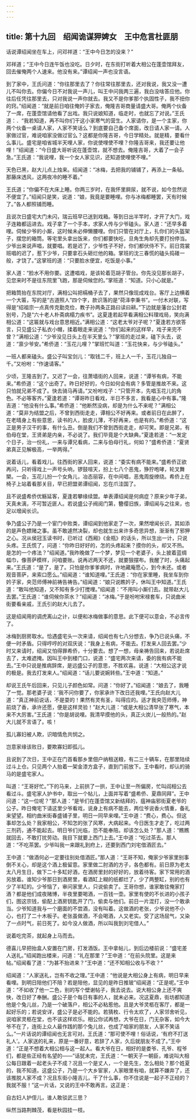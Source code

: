 ```yaml
---
---
---
```

title: 第十九回　绍闻诡谋狎婢女　王中危言杜匪朋
---



话说谭绍闻坐在车上，问邓祥道：“王中今日怎的没来？”

邓祥道；“王中今日连午饭也没吃。日夕时，在东街打听着大相公在蓬壶馆拜友，回去催俺两个人速来。他没有来。”谭绍闻一声也没言语。

到了家中，王氏问道：“你往那里去了？你往常往那里去，还对我说，我又没一遭儿不叫你去。你偏今日不对我说一声儿，叫王中问我两三遍，我白没啥答应他。你往后任凭往那里去，只对我说一声你就去。我又不是你爹那个执固性子，我不扭你的窍。”绍闻道：“就是前日咱往俺妗子家去，俺隆吉哥商量请盛大哥。俺两个伙备了一席，在蓬壶馆请他看了出戏。我只说娘知道，临走时，也就忘了对说。”王氏道：．“我若知道，再不叫你们干这小家寒气的营生。人家请你，是一个主家，你两个伙备一桌请人家，人家不笑话么？到底要自己备个席面，改日请人家一请。人家做过官，难说咱家没做过官么？这都是你隆吉哥，今日学精处。就是精，要看什么事儿。盛宅是咱省城半天哩人家，你说使哩使不哩？你隆吉哥来，我还要让他哩！”绍闻道：“今日盛大哥听说在蓬壶馆，就不想去。俺隆吉哥，大着了一会子急。”王氏道：“我说哩，我一个女人家见识，还知道使哩使不哩。”

天色已黑，赵大儿点上烛来。绍闻道：“冰梅，去把我的铺铺了，再添上一条毡。那藤床透风，这两夜冷的睡不着。”

王氏道；“你偏不在大床上睡。你两三岁时，在我怀里屙尿，就不说，如今忽然说不便宜了。”绍闻只是笑，说道：“娘，我竟是要睡哩。你与冰梅都睡罢，天有时候了。”各人都照铺而睡。

且说次日盛宅大门未闪，瑞云班早已送到戏箱。等到日出半竿时，才开了大门，戏子连箱都运进去。戏子拿了一个手本，求家人传与少爷磕头。家人道：“还早多着哩。伺候少爷的小厮，这时候未必伸懒腰哩。你们只管在对厅上，扎你们的头盔架子，摆您的箱筒。等宅里头拿出饭来，你们都要快吃，旦角生角却先要打扮停当。少爷出来说声唱，就要唱。若是迟了，少爷性子不好，你们都伏侍不下。前日霓裳班唱的迟了，惹下少爷，只要拿石头砸烂他的箱。掌班的沈三春慌的磕头捣碓一般，才饶了。”这掌班的道：“只要脸水便宜，吃饭是小事。”

家人道：“脸水不用你要。这遭唱戏，是该轮着范胡子管台。你先没见那长胡子，见您来时不是往东院里飞跑，那是伺候您的。”掌班道：“知道。只小心就是。”

把箱筒抬在东院对厅，满相公叫把槅桶子去了，果然只像现成戏台。客厅上边横着一个大匾，写的是“古道照人”四个字，款识落的是“荷泽李秉书”。一付木对联，写得是“绍祖宗一点真传克勤克俭，教子孙两条正路曰读曰耕。”下边就是藩台公封君别号，乃是“六十老人朴斋病榻力疾书”。这夏逢若起早看满相公料理戏局，笑向满相公道：“这匾就与戏台意思相近。”满相公道：“这老太爷对子呢？”夏逢若方欲答言，只见盛公子私衣小帽，揉着眼走来说道：“你们起来的这样早，戏子来完不曾？”满相公道：“少爷没见日头上在半天里么？”掌班的走过来，磕下头去，说道：“禀少爷安。”希侨道：“玉花儿哩？”掌班忙叫道：“玉花快来，与少爷磕头。”

一班人都来磕头。盛公子叫宝剑儿：“取钱二千，班上人一千，玉花儿独自一千。”又吩咐：“作速请客。”

少顷，王隆吉到了。又迟了一会，往萧墙街的人回来，说道：“谭爷有病，不能来。”希侨道：“这个出奇了。昨日好好的，今日如何会有病？多管是推故不来。这只怕就兄弟不成了。快去骑马再请。”又吩咐戏子：“只管开本，先唱玉花儿的角色。不必等客齐。”夏逢若道：“谭哥昨日看戏，半日不多言，我看是心中有事。”隆吉道：“他没有什么事。”希侨道：“他断然没病，却是为什么不来呢？”满相公道：“莫非为结盟之后，不曾到西街走走，谭相公不好再来。或者前日在此醉了，在老晴身上有些意思，读书的人，脸皮儿薄，不好再来，也是有的。”希侨道：“这正是男子汉干的事，有什么丑。倒是我们不曾到西街走走，却可笑。即是兄弟，有伯母在堂，王贤弟是内亲，不必说了。我们毕竟是个大缺典。”夏逢若道：“一发定个日子，治一份礼，一来与谭兄看病，二来与伯母行礼，何如？”盛希侨道：“夏贤弟真正见解极高，一举两得。”

说着话儿，看着戏儿。往西街的家人回来，说道：“委实有病不能来。”盛希侨正欲再问，只听得戏上一声号头响，锣鼓喧天，扮上七八个恶鬼，狰狞咆哮，轮叉舞槊。一会，玉花儿扮一个女角儿，冶态丽容，在中间唱，恶鬼周旋缭绕。希侨上在椅子上站着看那关目，早已把盟弟谭绍闻，忘在爪洼国了。

且不说盛希侨优觞延客，夏逢若攀缘续盟。单表谭绍闻是何病症？原来少年子弟，天真未漓，不可暂近匪人。若说盛公子阀阅门第，簪缨旧族，谭绍闻与之往来，也足以增闻长识。

争乃盛公子乃是一个宦门中败类，谭绍闻到他家走了一次，果然增闻长识，其如添的是声色嫖赌之事。虽不敢遽然决裂，却也就生出来许多奇思异想，渐渐有了邪狎之心。况从侯冠玉读书时，已听过《西厢》《金瓶》的话头，所以生出一计，只说头疼。王氏慌了，问道：“你昨日好好的，怎的头疼起来？摸你的头，却又不热。是怎的一个疼法？”绍闻道。”我昨晚做了一个梦，梦见一个老婆子，头上披着蓝绸幅巾，像菩萨模样，问咱要账。说再迟两天不还，就要狠摆布。我醒了时，头痛起来。”王氏道：“是了，是了。只怕是你爹爹病时，许地藏庵愿心，到今未还。或者观音菩萨，来索口愿么。”绍闻道：“谁知道哩。”王氏道：“你在家里睡，我坐车到你妗子家，央范师傅神前祷告祷告。”绍闻道：“娘只说瞧妗子，休叫王中知道。”王氏道：“敢叫他知道，又不知有多少打搅哩。”绍闻道：“不用叫小厮们去。就带赵大儿去罢。”王氏道：“谁伺候你茶水？”绍闻道：“冰梅。”于是吩咐宋禄套车，只说曲米街要看亲戚，王氏引的赵大儿去了。

这是绍闻用的调虎离山之计，以便和冰梅做事的意思。此下便可以意会，不必言传了。

冰梅到厨房取水。恰遇盛宅头一次来请，绍闻也有七八分想去，争乃已说头痛，不便一时矛盾。只得哼哼的对双庆说：“我身上有病，不能去。打发来人回去罢。”少时又来请时，绍闻又怕得罪希侨，十分要去。想了一想，母亲祷告回来，若说赴席去了，太难遮掩。因叫王中到楼门口，说道：“盛宅两次来请，委的我有病不能去。”王中只说是推病辞席，是远盛公子的意思，不胜欢喜。说道：“大相公这才说的极是。我去打发来人。”绍闻道：“话儿要说婉转些。”王中道：“知道。”

却说王氏午后回来，只见儿子颜色如常。问道：“你好了。”绍闻道：“娘去了，我睡了一觉。那老婆子说：‘我不问你要了，你家承许下改日还我哩。”王氏向赵大儿道：“真正神前说话，不是耍的！果然有灵有圣，叫得应的。适才我央范师傅，神前烧了香，承许还愿，便是这样灵验！”赵大儿道：“或是大相公清早张了寒气，本来不大厉害。”王氏道：“你是胡说哩。我清早摸他的头，真正火炭儿一般热的。”赵大儿就不言语了。咳！

孤儿寡妇被人欺，识暗情危共悯之。

岂意家缘该败日，要欺寡妇即孤儿。

且说到了次日，王中正在门首看那乡里佃户纳租送粮，有二三十辆车，在那里陆续过斗上仓。只见两个人抬着一架金漆方盒子，直到门前放下。王中看时，却认的骑马的是盛宅家人。

叫道：“王哥好忙。”下的马来，上前拱了一拱，王中让至一所偏房，忙叫阎相公去看过斗。盛宅家人护书中，取出一个帖儿，上面并写着“盛希侨、夏鼎同拜”。王中问道：“这一位呢？”那人道：“是爷们在蓬壶馆又新结拜的，瘟神庙邪街夏老爷的公子。昨日俺宅下请这里少爷看戏，说身上有病不能去，两位爷说香火情重，备礼来望望。相约曲米街春盛铺子里，明日一同早来哩。”王中道：“费心，费心。但这事却怎么处？我家相公，不知怎的张了风寒，大病起来。今日医生才走了，吃过两三剂药，通不能起去。明日爷们光临，恐不能奉陪。却该怎么处？”那人道：“瞧瞧就回去，不敢打扰劳动。我目下就要上西门上去。”王中道：“吃过茶去。那人道：“不吃茶罢。少爷叫我一来跟礼到府上，还要到西门刘宅借酒匠去。”

王中道：“做酒何必一定要往别处借酒匠。”那人道：“王哥不知，俺家少爷家里别事倒不关心，却是这个酒上极留意。家里做二肘酒的方子，各色都有。前日原为老太太八月生日，做下二十多缸好酒，在酒房里封的好好的，放着待客。家下常用的酒另放着。谁知少爷那日到酒房里，看酒缸上糊的纸都烂了，少了两整缸，别的也有少了半缸的。少爷恼了，审问家里人，只说偷卖了。王哥你想，谁家敢往俺家打酒？都是他们成夜赌博，半夜里要喝酒，一百钱一壶。家里有使的不长进的小孩子们，图这宗钱，偷配上酒房钥匙开了门，偷卖与他们。前日一片混打，没一个敢承当。少爷知道我与一个磨面的不尝酒，没有叫着。这做酒的老张，少爷说他不小心，也打了二十木板子。老张虽做酒，不会喝酒，人又老实。受了这场屈气，又染了一点时气，前日死了。如今没人做酒，所以叫我到刘宅借人。”

说着吃完茶，就起身上马而去。

德喜儿早把抬盒人安置在门房，打发酒饭。王中拿帖儿，到后边楼前说：“盛宅差人送礼。”绍闻跑出楼来，问道：“礼在那里？”王中道：“在前头院里。这是来帖。”绍闻看了道：“为甚不抬进来？”王中道：“还不知相公收与不收？”

绍闻道：“人家送礼，岂有不收之理。”王中道：“他说是大相公身上有病，明日早来看哩。到明日陪他们不陪？若是陪他，显见的是昨日推玻”绍闻道：“正是呢。”王中道：“不如收了他一二色，别的写个壁谢帖子，我去说去。说大相公身上还不爽快，改日好了奉酬。盛公子是个每日有事的人，就未必来。况这夏鼎，街坊都知道他是个兔儿丝，乃是一个破落户，相公不必粘惹他。且是大爷灵柩在客厅，都是一起好乐的；若说安详，盛公子是必不能的。若猜枚、行令太欢了，人家邻舍听见，说咱家灵柩在堂，也不该这样欢乐。相公你试再想，大爷在日，门无杂客，如今大爷不在了，连街上众人最作践的那个兔儿丝，也成了咱家的朋友，人家不笑话么。”一片话说的谭绍闻也无言可对。王氏道：“那可使不哩！俗话说，‘有府不打送礼人’。人家送的礼来，原是一番好意，若辞了人家，久后就朋友不成了。”王中道：“正是不想着大相公相与这一起人。看大爷在日，相好的是娄爷、孔爷、程爷们，都是些正经有名望的——”话犹未完，王氏道：“一朝天子一朝臣，难说叫大相公每日跟着一起老头子不成？况且一个是丈人，一个是先生，怎么相处？那个姓夏的，我不知道。这盛公子，乃是一个大乡宦家，人家眼里有咱，就算不嫌弃了，还该推脱人家不成？况且东街小隆吉儿，干了什么事，你不住说是一起子不正经的？我就不服！”这一片话，又说的王中不敢再言。这正是：

自古妇人护侄儿，谁人敢驳武三思？

纵然当路荆棘茂，看是秋园挂一枝。